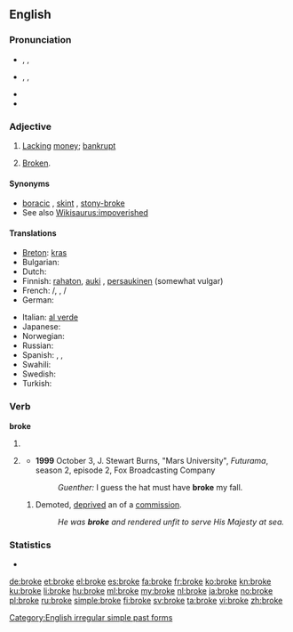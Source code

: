 ==English==

===Pronunciation===
* {{a|RP}} {{enPR|brōk}}, {{IPA|/brəʊk/}}, {{X-SAMPA|/br@Uk/}}
* {{a|GenAm}} {{enPR|brōk}}, {{IPA|/broʊk/}}, {{X-SAMPA|/broUk/}}
* {{audio|en-us-broke.ogg|Audio (US)}}
* {{rhymes|əʊk}}

===Adjective===
{{en-adj}}

# {{informal}} [[lack|Lacking]] [[money]]; [[bankrupt]]
# {{informal}} [[broken|Broken]].

====Synonyms====
* [[boracic]] {{qualifier|UK rhyming slang}}, [[skint]] {{qualifier|UK slang}}, [[stony-broke]] {{qualifier|UK slang'}}
* See also [[Wikisaurus:impoverished]]

====Translations====
{{trans-top|lacking money; bankrupt}}
* [[Breton]]: [[kras]]
* Bulgarian: {{t+|bg|разорен|m}}
* Dutch: {{t+|nl|blut}}
* Finnish: [[rahaton]], [[auki]] {{qualifier|slang}}, [[persaukinen]] (somewhat vulgar)
* French: {{t+|fr|fauché}}/{{t+|fr|fauchée}}, {{t+|fr|à sec}} {{qualifier|invariable}},  {{qualifier|formally}} {{t+|fr|désargenté}}/{{t+|fr|désargentée}}
* German: {{t+|de|pleite}}
{{trans-mid}}
* Italian: [[al verde]] {{qualifier|invariable}}
* Japanese: {{t-|ja|すっからかん|tr=sukkarakan|sc=Jpan}}
* Norwegian: {{t+|no|blakk}}
* Russian: {{t-|ru|разорившийся}}
* Spanish: {{t+|es|pelado}},  {{t-|es|sin un duro}},  {{t-|es|sin un peso}}
* Swahili: {{t+|sw|msoto}}
* Swedish: {{t+|sv|pank}}
* Turkish: {{t+|tr|meteliksiz}}
{{trans-bottom}}

===Verb===
'''broke'''

# {{simple past of|break}}
# {{archaic|or|poetic}} {{past participle of|break}}
#* '''1999''' October 3, J. Stewart Burns, "Mars University", ''Futurama'', season 2, episode 2, Fox Broadcasting Company
#*: ''Guenther:'' I guess the hat must have '''broke''' my fall.
## {{nautical}} Demoted, [[deprived]] an of a [[commission]].
##: ''He was '''broke''' and rendered unfit to serve His Majesty at sea.''

===Statistics===
* {{rank|dinner|command|etc.|771|broke|waiting|political|reading}}

[[Category:English irregular simple past forms]]

[[de:broke]]
[[et:broke]]
[[el:broke]]
[[es:broke]]
[[fa:broke]]
[[fr:broke]]
[[ko:broke]]
[[kn:broke]]
[[ku:broke]]
[[li:broke]]
[[hu:broke]]
[[ml:broke]]
[[my:broke]]
[[nl:broke]]
[[ja:broke]]
[[no:broke]]
[[pl:broke]]
[[ru:broke]]
[[simple:broke]]
[[fi:broke]]
[[sv:broke]]
[[ta:broke]]
[[vi:broke]]
[[zh:broke]]